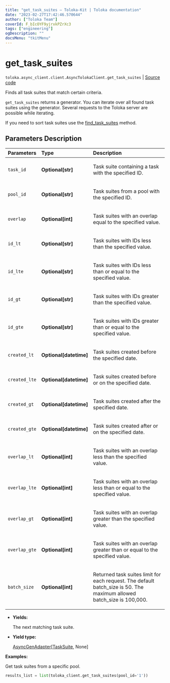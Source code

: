 ```yaml
---
title: "get_task_suites — Toloka-Kit | Toloka documentation"
date: "2023-02-27T17:42:46.570644"
author: ["Toloka Team"]
coverId: F_bIcOYF9yjrxkPZrXc3
tags: ["engineering"]
ogDescription: ""
docsMenu: "tkitMenu"
---
```


# get_task_suites
`toloka.async_client.client.AsyncTolokaClient.get_task_suites` | [Source code](https://github.com/Toloka/toloka-kit/blob/v1.1.4/src/client/__init__.py#L0)

Finds all task suites that match certain criteria.

`get_task_suites` returns a generator. You can iterate over all found task suites using the generator. Several requests to the Toloka server are possible while iterating.

If you need to sort task suites use the [find_task_suites](/docs/toloka-kit/reference/toloka.client.TolokaClient.find_task_suites) method.

## Parameters Description

| Parameters | Type | Description |
| :----------| :----| :-----------|
`task_id`|**Optional\[str\]**|<p>Task suite containing a task with the specified ID.</p>
`pool_id`|**Optional\[str\]**|<p>Task suites from a pool with the specified ID.</p>
`overlap`|**Optional\[int\]**|<p>Task suites with an overlap equal to the specified value.</p>
`id_lt`|**Optional\[str\]**|<p>Task suites with IDs less than the specified value.</p>
`id_lte`|**Optional\[str\]**|<p>Task suites with IDs less than or equal to the specified value.</p>
`id_gt`|**Optional\[str\]**|<p>Task suites with IDs greater than the specified value.</p>
`id_gte`|**Optional\[str\]**|<p>Task suites with IDs greater than or equal to the specified value.</p>
`created_lt`|**Optional\[datetime\]**|<p>Task suites created before the specified date.</p>
`created_lte`|**Optional\[datetime\]**|<p>Task suites created before or on the specified date.</p>
`created_gt`|**Optional\[datetime\]**|<p>Task suites created after the specified date.</p>
`created_gte`|**Optional\[datetime\]**|<p>Task suites created after or on the specified date.</p>
`overlap_lt`|**Optional\[int\]**|<p>Task suites with an overlap less than the specified value.</p>
`overlap_lte`|**Optional\[int\]**|<p>Task suites with an overlap less than or equal to the specified value.</p>
`overlap_gt`|**Optional\[int\]**|<p>Task suites with an overlap greater than the specified value.</p>
`overlap_gte`|**Optional\[int\]**|<p>Task suites with an overlap greater than or equal to the specified value.</p>
`batch_size`|**Optional\[int\]**|<p>Returned task suites limit for each request. The default batch_size is 50. The maximum allowed batch_size is 100,000.</p>

* **Yields:**

  The next matching task suite.

* **Yield type:**

  [AsyncGenAdapter](/docs/toloka-kit/reference/toloka.util.async_utils.AsyncGenAdapter)\[[TaskSuite](/docs/toloka-kit/reference/toloka.client.task_suite.TaskSuite), None\]

**Examples:**

Get task suites from a specific pool.

```python
results_list = list(toloka_client.get_task_suites(pool_id='1'))
```